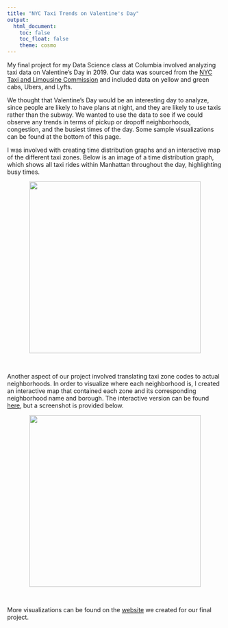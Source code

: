 ```yaml
---
title: "NYC Taxi Trends on Valentine's Day"
output: 
  html_document:
    toc: false
    toc_float: false
    theme: cosmo
---
```


My final project for my Data Science class at Columbia involved analyzing taxi data on Valentine's Day in 2019. Our data was sourced from the [NYC Taxi and Limousine Commission](https://www1.nyc.gov/site/tlc/index.page) and included data on yellow and green cabs, Ubers, and Lyfts.

We thought that Valentine's Day would be an interesting day to analyze, since people are likely to have plans at night, and they are likely to use taxis rather than the subway. We wanted to use the data to see if we could observe any trends in terms of pickup or dropoff neighborhoods, congestion, and the busiest times of the day. Some sample visualizations can be found at the bottom of this page.

I was involved with creating time distribution graphs and an interactive map of the different taxi zones. Below is an image of a time distribution graph, which shows all taxi rides within Manhattan throughout the day, highlighting busy times.

<center>
<img src="./files/graph1.png" height="400" width="auto">
</center> <br>

Another aspect of our project involved translating taxi zone codes to actual neighborhoods. In order to visualize where each neighborhood is, I created an interactive map that contained each zone and its corresponding neighborhood name and borough. The interactive version can be found [here](https://abcdefg781.github.io/ds_final_project/dashboard.html), but a screenshot is provided below.

<center>
<img src="./files/graph2.png" height="400" width="auto">
</center> <br>

More visualizations can be found on the [website](https://abcdefg781.github.io/ds_final_project/) we created for our final project.
